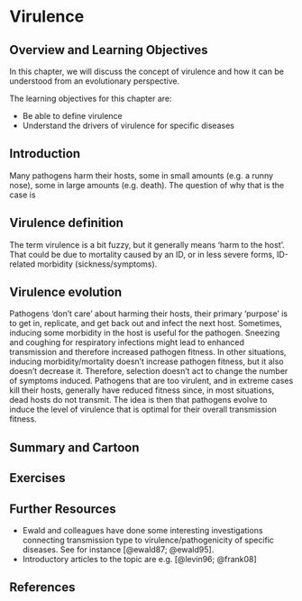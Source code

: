 # Virulence

## Overview and Learning Objectives
In this chapter, we will discuss the concept of virulence and how it can be understood from an evolutionary perspective. 

The learning objectives for this chapter are:

* Be able to define virulence
* Understand the drivers of virulence for specific diseases 



## Introduction
Many pathogens harm their hosts, some in small amounts (e.g. a runny nose), some in large amounts (e.g. death). The question of why that is the case is 


## Virulence definition
The term virulence is a bit fuzzy, but it generally means 'harm to the host'. That could be due to mortality caused by an ID, or in less severe forms, ID-related morbidity (sickness/symptoms).

## Virulence evolution
Pathogens 'don't care' about harming their hosts, their primary 'purpose' is to get in, replicate, and get back out and infect the next host. Sometimes, inducing some morbidity in the host is useful for the pathogen. Sneezing and coughing for respiratory infections might lead to enhanced transmission and therefore increased pathogen fitness. In other situations, inducing morbidity/mortality doesn't increase pathogen fitness, but it also doesn't decrease it. Therefore, selection doesn't act to change the number of symptoms induced. Pathogens that are too virulent, and in extreme cases kill their hosts, generally have reduced fitness since, in most situations, dead hosts do not transmit. The idea is then that pathogens evolve to induce the level of virulence that is optimal for their overall transmission fitness. 



## Summary and Cartoon

## Exercises

## Further Resources
* Ewald and colleagues have done some interesting investigations connecting transmission type to virulence/pathogenicity of specific diseases. See for instance [@ewald87; @ewald95].
* Introductory articles to the topic are e.g. [@levin96; @frank08]

## References

